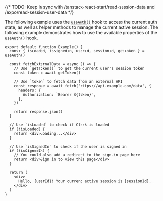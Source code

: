 {/* TODO: Keep in sync with /tanstack-react-start/read-session-data and /expo/read-session-user-data */}

The following example uses the [`useAuth()`](/docs/references/hooks/use-auth) hook to access the current auth state, as well as helper methods to manage the current active session. The following example demonstrates how to use the available properties of the `useAuth()` hook.

```tsx {{ filename: 'example.tsx' }}
export default function Example() {
  const { isLoaded, isSignedIn, userId, sessionId, getToken } = useAuth()

  const fetchExternalData = async () => {
    // Use `getToken()` to get the current user's session token
    const token = await getToken()

    // Use `token` to fetch data from an external API
    const response = await fetch('https://api.example.com/data', {
      headers: {
        Authorization: `Bearer ${token}`,
      },
    })

    return response.json()
  }

  // Use `isLoaded` to check if Clerk is loaded
  if (!isLoaded) {
    return <div>Loading...</div>
  }

  // Use `isSignedIn` to check if the user is signed in
  if (!isSignedIn) {
    // You could also add a redirect to the sign-in page here
    return <div>Sign in to view this page</div>
  }

  return (
    <div>
      Hello, {userId}! Your current active session is {sessionId}.
    </div>
  )
}
```
